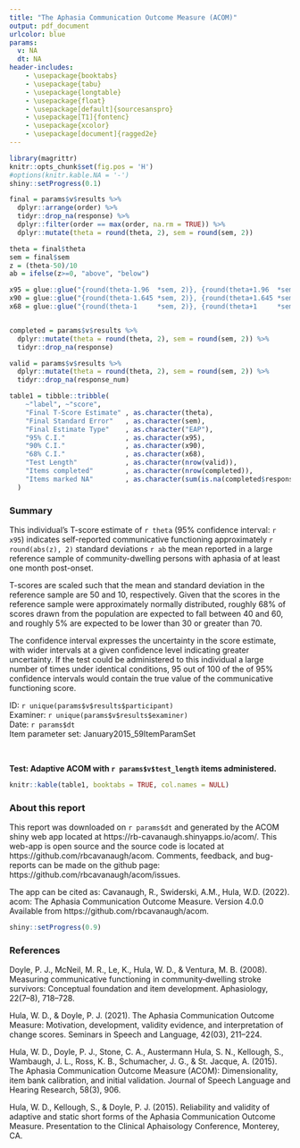 ```yaml
---
title: "The Aphasia Communication Outcome Measure (ACOM)"
output: pdf_document
urlcolor: blue
params:
  v: NA
  dt: NA
header-includes:
    - \usepackage{booktabs}
    - \usepackage{tabu}
    - \usepackage{longtable}
    - \usepackage{float}
    - \usepackage[default]{sourcesanspro}
    - \usepackage[T1]{fontenc}
    - \usepackage{xcolor}
    - \usepackage[document]{ragged2e}
---
```


\raggedright

```r
library(magrittr)
knitr::opts_chunk$set(fig.pos = 'H')
#options(knitr.kable.NA = '-')
shiny::setProgress(0.1)

final = params$v$results %>%
  dplyr::arrange(order) %>%
  tidyr::drop_na(response) %>%
  dplyr::filter(order == max(order, na.rm = TRUE)) %>%
  dplyr::mutate(theta = round(theta, 2), sem = round(sem, 2))

theta = final$theta
sem = final$sem
z = (theta-50)/10
ab = ifelse(z>=0, "above", "below")

x95 = glue::glue("{round(theta-1.96  *sem, 2)}, {round(theta+1.96  *sem, 2)}")
x90 = glue::glue("{round(theta-1.645 *sem, 2)}, {round(theta+1.645 *sem, 2)}")
x68 = glue::glue("{round(theta-1     *sem, 2)}, {round(theta+1     *sem, 2)}")


completed = params$v$results %>%
  dplyr::mutate(theta = round(theta, 2), sem = round(sem, 2)) %>%
  tidyr::drop_na(response)

valid = params$v$results %>%
  dplyr::mutate(theta = round(theta, 2), sem = round(sem, 2)) %>%
  tidyr::drop_na(response_num)

table1 = tibble::tribble(
    ~"label", ~"score",
    "Final T-Score Estimate" , as.character(theta),
    "Final Standard Error"   , as.character(sem),   
    "Final Estimate Type"    , as.character("EAP"),   
    "95% C.I."               , as.character(x95),
    "90% C.I."               , as.character(x90),
    "68% C.I."               , as.character(x68),
    "Test Length"            , as.character(nrow(valid)),
    "Items completed"        , as.character(nrow(completed)),
    "Items marked NA"        , as.character(sum(is.na(completed$response_num)))
  )

```

### Summary

This individual's T-score estimate of `r theta` (95% confidence interval: `r x95`) 
indicates self-reported communicative functioning approximately `r round(abs(z), 2)` standard 
deviations `r ab` the mean reported in a large reference sample of community-dwelling
persons with aphasia of at least one month post-onset.

T-scores are scaled such that the mean and standard deviation in the reference
sample are 50 and 10, respectively. Given that the scores in the reference sample
were approximately normally distributed, roughly 68% of scores drawn from the
population are expected to fall between 40 and 60, and roughly 5% are expected
to be lower than 30 or greater than 70.

The confidence interval expresses the uncertainty in the score estimate,
with wider intervals at a given confidence level indicating 
greater uncertainty. If the test could be administered to this individual
a large number of times under identical conditions, 95 out of 100 of the
of 95% confidence intervals would contain the true value of the communicative
functioning score.


ID: `r unique(params$v$results$participant)`  
Examiner: `r unique(params$v$results$examiner)`  
Date: `r params$dt`  
Item parameter set: January2015_59ItemParamSet

<br>

**Test: Adaptive ACOM with `r params$v$test_length` items administered.**

```r
knitr::kable(table1, booktabs = TRUE, col.names = NULL)
```


### About this report

This report was downloaded on `r params$dt` and generated by the ACOM shiny web app located at https://rb-cavanaugh.shinyapps.io/acom/. This web-app is open source and the source code is located at https://github.com/rbcavanaugh/acom. Comments, feedback, and bug-reports can be made on the github page: https://github.com/rbcavanaugh/acom/issues.

The app can be cited as: Cavanaugh, R., Swiderski, A.M., Hula, W.D. (2022). acom: The Aphasia Communication Outcome Measure. Version 4.0.0 Available from https://github.com/rbcavanaugh/acom.

```r
shiny::setProgress(0.9)
```

### References

Doyle, P. J., McNeil, M. R., Le, K., Hula, W. D., & Ventura, M. B. (2008). Measuring communicative functioning in community‐dwelling stroke survivors: Conceptual foundation and item development. Aphasiology, 22(7–8), 718–728.

Hula, W. D., & Doyle, P. J. (2021). The Aphasia Communication Outcome Measure: Motivation, development, validity evidence, and interpretation of change scores. Seminars in Speech and Language, 42(03), 211–224.

Hula, W. D., Doyle, P. J., Stone, C. A., Austermann Hula, S. N., Kellough, S., Wambaugh, J. L., Ross, K. B., Schumacher, J. G., & St. Jacque, A. (2015). The Aphasia Communication Outcome Measure (ACOM): Dimensionality, item bank calibration, and initial validation. Journal of Speech Language and Hearing Research, 58(3), 906.

Hula, W. D., Kellough, S., & Doyle, P. J. (2015). Reliability and validity of adaptive and static short forms of the Aphasia Communication Outcome Measure. Presentation to the Clinical Aphaisology Conference, Monterey, CA.
